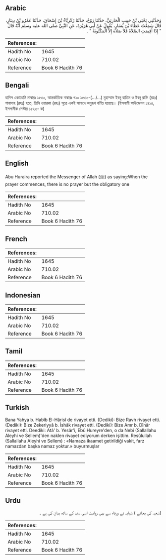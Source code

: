 ## Arabic


<div dir="rtl" lang="ar" style={{fontSize:'larger',backgroundColor:'#f8f9fa',padding:20}}>
وَحَدَّثَنِي يَحْيَى بْنُ حَبِيبٍ الْحَارِثِيُّ، حَدَّثَنَا رَوْحٌ، حَدَّثَنَا زَكَرِيَّاءُ بْنُ إِسْحَاقَ، حَدَّثَنَا عَمْرُو بْنُ دِينَارٍ، قَالَ سَمِعْتُ عَطَاءَ بْنَ يَسَارٍ، يَقُولُ عَنْ أَبِي هُرَيْرَةَ، عَنِ النَّبِيِّ صلى الله عليه وسلم أَنَّهُ قَالَ ‏ "‏ إِذَا أُقِيمَتِ الصَّلاَةُ فَلاَ صَلاَةَ إِلاَّ الْمَكْتُوبَةُ ‏"‏ ‏.‏
</div>
<div style={{backgroundColor:'#f8f9fa',padding:20, marginBottom: 10}}><table> <thead> <tr> <th>References:</th> <th></th> </tr> </thead> <tbody><tr><td>Hadith No</td><td>1645</td></tr><tr><td>Arabic No</td><td>710.02</td></tr><tr><td>Reference</td><td>Book 6 Hadith 76</td></tr></tbody></table></div>

## Bengali


<div dir="ltr" lang="bn" style={{fontSize:'larger',backgroundColor:'#f8f9fa',padding:20}}>
হাদিস একাডেমি নাম্বারঃ ১৫৩০, আন্তর্জাতিক নাম্বারঃ ৭১০ ১৫৩০-(.../...) মুহাম্মাদ ইবনু হাতিম ও ইবনু রাফি (রহঃ) শাবাবাহ (রহঃ) হতে, তিনি ওয়ারকা (রহঃ) সূত্রে একই সানাদে অনুরূপ বর্ণিত হয়েছে। (ইসলামী ফাউন্ডেশন ১৪১৫, ইসলামীক সেন্টার ১৫২৩- ক)
</div>
<div style={{backgroundColor:'#f8f9fa',padding:20, marginBottom: 10}}><table> <thead> <tr> <th>References:</th> <th></th> </tr> </thead> <tbody><tr><td>Hadith No</td><td>1645</td></tr><tr><td>Arabic No</td><td>710.02</td></tr><tr><td>Reference</td><td>Book 6 Hadith 76</td></tr></tbody></table></div>

## English


<div dir="ltr" lang="en" style={{fontSize:'larger',backgroundColor:'#f8f9fa',padding:20}}>
Abu Huraira reported the Messenger of Allah (ﷺ) as saying:When the prayer commences, there is no prayer but the obligatory one
</div>
<div style={{backgroundColor:'#f8f9fa',padding:20, marginBottom: 10}}><table> <thead> <tr> <th>References:</th> <th></th> </tr> </thead> <tbody><tr><td>Hadith No</td><td>1645</td></tr><tr><td>Arabic No</td><td>710.02</td></tr><tr><td>Reference</td><td>Book 6 Hadith 76</td></tr></tbody></table></div>

## French


<div dir="ltr" lang="fr" style={{fontSize:'larger',backgroundColor:'#f8f9fa',padding:20}}>

</div>
<div style={{backgroundColor:'#f8f9fa',padding:20, marginBottom: 10}}><table> <thead> <tr> <th>References:</th> <th></th> </tr> </thead> <tbody><tr><td>Hadith No</td><td>1645</td></tr><tr><td>Arabic No</td><td>710.02</td></tr><tr><td>Reference</td><td>Book 6 Hadith 76</td></tr></tbody></table></div>

## Indonesian


<div dir="ltr" lang="id" style={{fontSize:'larger',backgroundColor:'#f8f9fa',padding:20}}>

</div>
<div style={{backgroundColor:'#f8f9fa',padding:20, marginBottom: 10}}><table> <thead> <tr> <th>References:</th> <th></th> </tr> </thead> <tbody><tr><td>Hadith No</td><td>1645</td></tr><tr><td>Arabic No</td><td>710.02</td></tr><tr><td>Reference</td><td>Book 6 Hadith 76</td></tr></tbody></table></div>

## Tamil


<div dir="ltr" lang="ta" style={{fontSize:'larger',backgroundColor:'#f8f9fa',padding:20}}>

</div>
<div style={{backgroundColor:'#f8f9fa',padding:20, marginBottom: 10}}><table> <thead> <tr> <th>References:</th> <th></th> </tr> </thead> <tbody><tr><td>Hadith No</td><td>1645</td></tr><tr><td>Arabic No</td><td>710.02</td></tr><tr><td>Reference</td><td>Book 6 Hadith 76</td></tr></tbody></table></div>

## Turkish


<div dir="ltr" lang="tr" style={{fontSize:'larger',backgroundColor:'#f8f9fa',padding:20}}>
Bana Yahya b. Habîb El-Hârisî de rivayet etti. (Dediki): Bize Ravh rivayet etti. (Dediki): Bize Zekeriyyâ b. İshâk rivayet etti. (Dediki): Bize Amr b. Dînâr rivayet etti. Deediki: Atâ' b. Yesâr'i, Ebû Hureyre'den, o da Nebi (Sallallahu Aleyhi ve Sellem)'den naklen rivayet ediyorum derken işittim. Resûlullah (Sallallahu Aleyhi ve Sellem) : «Namaza ikaamet getirildiği vakit, farz namazdan başka namaz yoktur.» buyurmuşlar
</div>
<div style={{backgroundColor:'#f8f9fa',padding:20, marginBottom: 10}}><table> <thead> <tr> <th>References:</th> <th></th> </tr> </thead> <tbody><tr><td>Hadith No</td><td>1645</td></tr><tr><td>Arabic No</td><td>710.02</td></tr><tr><td>Reference</td><td>Book 6 Hadith 76</td></tr></tbody></table></div>

## Urdu


<div dir="rtl" lang="ur" style={{fontSize:'larger',backgroundColor:'#f8f9fa',padding:20}}>
(شعبہ کی بجائے ) شبابہ نے ورقاء سے یہی روایت اسی سند کے ساتھ بیان کی ہے ۔
</div>
<div style={{backgroundColor:'#f8f9fa',padding:20, marginBottom: 10}}><table> <thead> <tr> <th>References:</th> <th></th> </tr> </thead> <tbody><tr><td>Hadith No</td><td>1645</td></tr><tr><td>Arabic No</td><td>710.02</td></tr><tr><td>Reference</td><td>Book 6 Hadith 76</td></tr></tbody></table></div>